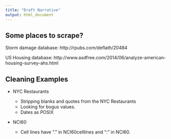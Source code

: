 ```yaml
---
title: "Draft Narrative"
output: html_document
---
```





## Some places to scrape?

Storm damage database: http://rpubs.com/deflath/20484

US Housing database: http://www.asdfree.com/2014/06/analyze-american-housing-survey-ahs.html

## Cleaning Examples

* NYC Restaurants

    * Stripping blanks and quotes from the NYC Restaurants
    * Looking for bogus values.
    * Dates as POSIX
    
* NCI60

    * Cell lines have "." in NCI60celllines and ":" in NCI60.
    
